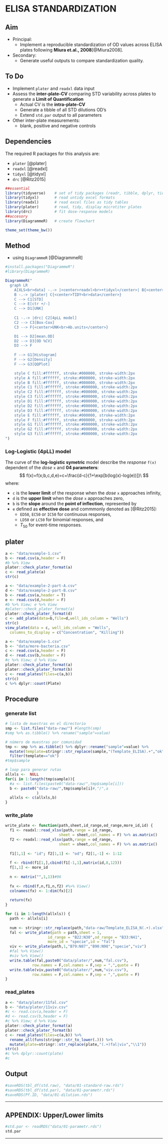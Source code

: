 # ELISA STANDARDIZATION {#stdrad}

## Aim

* Principal: 
    - Implement a reproducible standardization of OD values across ELISA plates following 
    **Miura et.al., 2008**[@Miura2008].

* Secondary: 
    - Generate useful outputs to compare standardization quality.


## To Do

- Implement `plater` and `readxl` data input
- Assess the **inter-plate-CV** comparing STD variability across plates to generate a 
**Limit of Quantification**
    + Actual CV is the **intra-plate-CV**
    + Generate a tibble of all STD dilutions OD's
    + Extend `std.par` output to all parameters
- Other inter-plate measurements:
    + blank, positive and negative controls


## Dependencies

The required R packages for this analysis are:

+ `plater` [@plater]
+ `readxl` [@readxl]
+ `tidyxl` [@tidyxl]
+ `drc` [@Ritz2015]

```r
##essential
library(tidyverse)    # set of tidy packages (readr, tibble, dplyr, tidyr, ggplot2, ¿purr?)
library(tidyxl)       # read untidy excel formats
library(readxl)       # read excel files as tidy tables
library(plater)       # read, tidy, display microtiter plates
library(drc)          # fit dose-response models
##accesory
library(DiagrammeR)   # create flowchart
```

```r
theme_set(theme_bw())
```


## Method

- using `DiagrammeR` [@DiagrammeR]

```r
#install.packages("DiagrammeR")
#library(DiagrammeR)

DiagrammeR("
  graph LR
    A[XLS<br>data] -.-> |<center>readxl<br>+tidyxl</center>| B{<center>CSV<br>data<br>w/<br>PLATER<br>format</center>}
    B -.-> |plater| C{<center>TIDY<br>data</center>}
    C --> C1[STD]
    C --> E[ctr +/-]
    C --> D1[UNK]
    
    C1 -.-> |drc| C2[4pLL model]
    C2 --> C3[Box-Cox]
    C3 --> F{<center>UNK<br>Ab.units</center>}

    D1 --> D2[mean.OD]
    D2 --> D3[OD %CV]
    D3 --> F
    
    F --> G1[Histogram]
    F --> G2[Density]
    F --> G3[QQPlot]

    style C fill:#ffffff, stroke:#000000, stroke-width:2px    
    style A fill:#ffffff, stroke:#000000, stroke-width:2px
    style B fill:#ffffff, stroke:#000000, stroke-width:2px
    style C1 fill:#ffffff, stroke:#000000, stroke-width:2px
    style C2 fill:#ffffff, stroke:#000000, stroke-width:2px
    style C3 fill:#ffffff, stroke:#000000, stroke-width:2px
    style D1 fill:#ffffff, stroke:#000000, stroke-width:2px
    style D2 fill:#ffffff, stroke:#000000, stroke-width:2px
    style D3 fill:#ffffff, stroke:#000000, stroke-width:2px
    style E fill:#ffffff, stroke:#000000, stroke-width:2px
    style F fill:#ffffff, stroke:#000000, stroke-width:2px
    style G1 fill:#ffffff, stroke:#000000, stroke-width:2px
    style G2 fill:#ffffff, stroke:#000000, stroke-width:2px
    style G3 fill:#ffffff, stroke:#000000, stroke-width:2px
")
```


### Log-Logistic (4pLL) model

The curve of the **log-logistic symetric** model describe the *response* `f(x)` dependent of the *dose* `x` 
and **04 parameters**: $$ f(x)=f(x;b,c,d,e)=c+\frac{d-c}{1+\exp[b(log(x)-log(e))]}\ $$ where: 
  
- `c` is the **lower limit** of the response when the *dose* `x` approaches infinity, 
- `d` is the **upper limit** when the *dose* `x` approaches zero,
- `b` is the **slope** around the **point of inflection**, represented by 
- `e` defined as **effective dose** and commmonly denoted as [@Ritz2015]:
    + `ED50`, `EC50` or `IC50` for continuous responses,
    + `LD50` or `LC50` for binomial responses, and
    + $T_{50}$ for event-time responses.

## plater

```r
a <- "data/example-1.csv"
b <- read.csv(a,header = F) 
#b %>% View
plater::check_plater_format(a)
c <- read_plate(a)
str(c)
```

```r
a <- "data/example-2-part-A.csv"
d <- "data/example-2-part-B.csv"
b <- read.csv(a,header = T) 
e <- read.csv(d,header = F)
#b %>% View; e %>% View
#plater::check_plater_format(a)
plater::check_plater_format(d)
c <- add_plate(data=b,file=d,well_ids_column = "Wells")
str(c)
view_plate(data = c, well_ids_column = "Wells", 
  columns_to_display = c("Concentration", "Killing"))
```

```r
a <- "data/example-1.csv"
b <- "data/more-bacteria.csv"
c <- read.csv(a,header = F) 
d <- read.csv(b,header = F) 
#c %>% View; d %>% View
plater::check_plater_format(a)
plater::check_plater_format(b)
c <- read_plates(files=c(a,b))
str(c)
c %>% dplyr::count(Plate)
```

## Procedure

### generate list

```r
# lista de muestras en el directorio
smp <- list.files("data-raw/") #length(smp)
#smp %>% as.tibble() %>% rename("sample"=value)

# número de muestras por comunidad
tmp <- smp %>% as.tibble() %>% dplyr::rename("sample"=value) %>% 
  mutate(template=stringr::str_replace(sample,"(Template_ELISA).+","ok")) %>% 
  filter(template=="ok")
#tmp$sample

# loop para generar rutas
allxls <-  NULL
for(i in 1:length(tmp$sample)){
  #a <- list.files(paste0("data-raw/",tmp$sample[i]))
  b <- paste0("data-raw/",tmp$sample[i]#,"/",a
              )
  allxls <- c(allxls,b)
}
```

### write_plate

```r
write_plate <- function(path,sheet,id_range,od_range,more_id,id) {
  f1 <- readxl::read_xlsx(path,range = id_range,
                        sheet = sheet,col_names = F) %>% as.matrix()
  f2 <- readxl::read_xlsx(path,range = od_range,
                        sheet = sheet,col_names = F) %>% as.matrix()
  
  f1[1,1] <- "id"; f2[1,1] <- "od"; f2[1,-1] <- 1:12
  
  f <- rbind(f1[1,],cbind(f1[-1,1],matrix(id,8,12)))
  f[1,1] <- more_id
  
  n <- matrix("",1,13)#96
  
  fx <- rbind(f,n,f1,n,f2) #%>% View()
  colnames(fx) <- 1:dim(fx)[2]
  
  return(fx)
}
```

```r
for (i in 1:length(allxls)) {
  path <- allxls[i]
  
  num <- stringr::str_replace(path,"data-raw/Template_ELISA_N(.+).xlsx","\\1")
  fal <- write_plate(path = path,sheet = 1,
                   id_range = "B22:N30",od_range = "B33:N41",
                   more_id = "specie",id = "fal")
  viv <- write_plate(path,1,"B79:N87","B90:N98","specie","viv")
  #fal %>% View()
  #viv %>% View()
  write.table(fal,paste0("data/plater/",num,"fal.csv"),
            row.names = F,col.names = F,sep = ",",quote = F)
  write.table(viv,paste0("data/plater/",num,"viv.csv"),
            row.names = F,col.names = F,sep = ",",quote = F)
}
```

### read_plates

```r
a <- "data/plater/11fal.csv"
b <- "data/plater/11viv.csv"
#c <- read.csv(a,header = F) 
#d <- read.csv(b,header = F) 
#c %>% View; d %>% View
plater::check_plater_format(a)
plater::check_plater_format(b)
c <- read_plates(files=c(a,b)) %>% 
  rename_all(funs(stringr::str_to_lower(.))) %>% 
  mutate(plate=stringr::str_replace(plate,"(.+)fal|viv","\\1"))
str(c)
#c %>% dplyr::count(plate)
#c
```

## Output
```r
#saveRDS(tbl_df(std.raw), "data/01-standard-raw.rds")
#saveRDS(tbl_df(std.par), "data/01-parametr.rds")
#saveRDS(Pf.ID, "data/01-dilution.rds")
```


***

## APPENDIX: Upper/Lower limits

```r
#std.par <- readRDS("data/01-parametr.rds")
std.par
```

***

<!--## References-->
